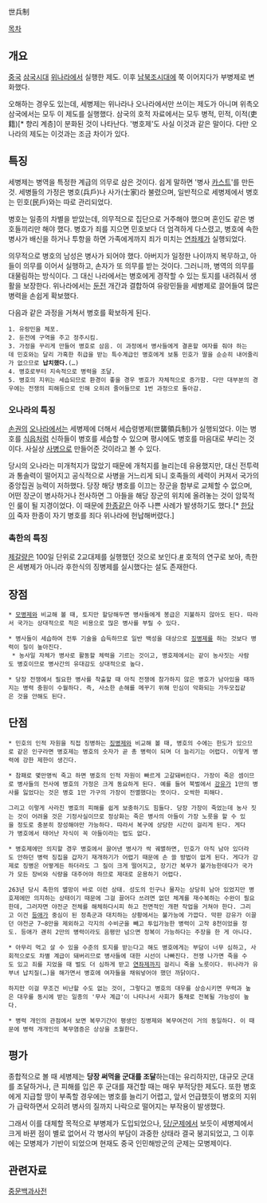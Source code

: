世兵制

[[목차]]
== 개요 ==
[[중국]] [[삼국시대]] [[위나라]]에서 실행한 제도. 이후 [[남북조시대]]에 쭉 이어지다가 부병제로 변화했다.

오해하는 경우도 있는데, 세병제는 위나라나 오나라에서만 쓰이는 제도가 아니며 위촉오 삼국에서는 모두 이 제도를 실행했다. 삼국의 호적 자료에서는 모두 병적, 민적, 이적(吏籍)[* 향리 계층]이 분화된 것이 나타난다. '병호제'도 사실 이것과 같은 말이다. 다만 오나라의 제도는 이것과는 조금 차이가 있다.

== 특징 ==
세병제는 병역을 특정한 계급의 의무로 삼은 것이다. 쉽게 말하면 '병사 [[카스트]]'를 만든 것. 세병들의 가정은 병호(兵戶)나 사가(士家)라 불렸으며, 일반적으로 세병제에서 병호는 민호(民戶)와는 따로 관리되었다.

병호는 일종의 차별을 받았는데, 의무적으로 집단으로 거주해야 했으며 혼인도 같은 병호들끼리만 해야 했다. 병호가 죄를 지으면 민호보다 더 엄격하게 다스렸고, 병호에 속한 병사가 배신을 하거나 투항을 하면 가족에게까지 죄가 미치는 [[연좌제]]가 실행되었다.

의무적으로 병호의 남성은 병사가 되어야 했다. 아버지가 일정한 나이까지 복무하고, 아들이 의무를 이어서 실행하고, 손자가 또 의무를 받는 것이다. 그러니까, 병역의 의무를 대물림하는 방식이다. 그 대신 나라에서는 병호에게 경작할 수 있는 토지를 내려줘서 생활을 보장한다. 위나라에서는 [[둔전]] 개간과 결합하여 유랑민들을 세병제로 끌어들여 많은 병력을 손쉽게 확보했다.

다음과 같은 과정을 거쳐서 병호를 확보하게 된다.
 1. 유랑민을 체포.
 2. 둔전에 구역을 주고 정주시킴.
 3. 가정을 꾸리게 만들어 병호로 삼음. 이 과정에서 병사들에게 결혼할 여자를 줘야 하는데 민호와는 달리 가혹한 취급을 받는 특수계급인 병호에게 보통 민호가 딸을 순순히 내어줄리가 없으므로 '''납치했다.'''(…)
 4. 병호로부터 지속적으로 병력을 조달.
 5. 병호의 지위는 세습되므로 환경이 좋을 경우 병호가 자체적으로 증가함. 다만 대부분의 경우에는 전쟁의 피해등으로 인해 오히려 줄어들므로 1번 과정으로 돌아감.

=== 오나라의 특징 ===
[[손권]]의 [[오나라]]에서는 세병제에 더해서 세습령병제(世襲領兵制)가 실행되었다. 이는 병호를 [[식읍]]처럼 신하들이 병호를 세습할 수 있으며 평시에도 병호를 마음대로 부리는 것이다. 사실상 [[사병]]으로 만들어준 것이라고 볼 수 있다. 

당시의 오나라는 미개척지가 많았기 때문에 개척지를 늘리는데 유용했지만, 대신 전투력과 통솔력이 떨어지고 공식적으로 사병을 거느리게 되니 호족들의 세력이 커져서 국가의 중앙집권 능력이 저하했다. 당장 해당 병호를 이끄는 장군을 함부로 교체할 수 없으며, 어떤 장군이 병사하거나 전사하면 그 아들을 해당 장군의 위치에 올려놓는 것이 암묵적인 룰이 될 지경이었다. 이 때문에 [[한종]]같은 아주 나쁜 사례가 발생하기도 했다.[* [[한당]]이 죽자 한종이 자기 병호를 죄다 위나라에 헌납해버렸다.]

=== 촉한의 특징 ===
[[제갈량]]은 100일 단위로 2교대제를 실행했던 것으로 보인다.[http://kr.minghui.org/bbs/board.php?bo_table=tian&wr_id=1063&page=19 #] 호적의 연구로 보아, 촉한은 세병제가 아니라 후한식의 징병제를 실시했다는 설도 존재한다.

== 장점 ==
 * [[모병제]]와 비교해 볼 때, 토지만 할당해두면 병사들에게 봉급은 지불하지 않아도 된다. 따라서 국가는 상대적으로 적은 비용으로 많은 병사를 부릴 수 있다.

 * 병사들이 세습하여 전투 기술을 습득하므로 일반 백성을 대상으로 [[징병제]]를 하는 것보다 병력이 질이 높아진다.
  * 농사일 자체가 병사로 활동할 체력을 기르는 것이고, 병호제에서는 같이 농사짓는 사람도 병호이므로 병사간의 유대감도 상대적으로 높다.

 * 당장 전쟁에서 필요한 병사를 착출할 때 아직 전쟁에 참가하지 않은 병호가 남아있을 때까지는 병력 충원이 수월하다. 즉, 사소한 손해를 메꾸기 위해 민심이 악화되는 가두모집같은 것을 안해도 된다.
== 단점 ==
 * 민호의 인적 자원을 직접 징병하는 [[징병제]]와 비교해 볼 때, 병호의 수에는 한도가 있으므로 같은 인구라면 병호제는 병호의 숫자가 곧 총 병력이 되며 더 늘리기는 어렵다. 이렇게 병력에 강한 제한이 생긴다.

 * 참패로 몇만명씩 죽고 하면 병호의 인적 자원이 빠르게 고갈돼버린다. 가장이 죽은 셈이므로 병사들의 전사에 병호의 가정은 크게 동요하게 된다. 예를 들어 북벌에서 [[강유]]가 1만의 병사를 잃었다는 것은 병호 1만 가구의 가장이 전멸했다는 뜻이다. 오싹한 피해다. 

 그리고 이렇게 사라진 병호의 피해를 쉽게 보충하기도 힘들다. 당장 가장이 죽었는데 농사 짓는 것이 어려울 것은 기정사실이므로 정상화는 죽은 병사의 아들이 가장 노릇을 할 수 있을 정도로 충분히 장성해야만 가능하다. 따라서 복구에 상당한 시간이 걸리게 된다. 게다가 병호에서 태어난 자식이 꼭 아들이라는 법도 없다. 

 * 병호제에만 의지할 경우 병호에서 끌어낸 병사가 싹 궤멸하면, 민호가 아직 남아 있더라도 안하던 병력 징집을 갑자기 재개하기가 어렵기 때문에 손 쓸 방법이 없게 된다. 게다가 강제로 징병은 어떻게든 하더라도 그 질이 크게 떨어지고, 장기간 복무가 불가능한데다가 국가가 모든 장비와 식량을 대주어야 하므로 제대로 운용하기 어렵다.

 263년 당시 촉한의 멸망이 바로 이런 상태. 성도의 인구나 물자는 상당히 남아 있었지만 병호제에만 의지하는 상태이기 때문에 그걸 끌어다 쓰려면 없던 체계를 재수복하는 수완이 필요한데, 그러자면 야전군 전체를 해체하다시피 하고 전면적인 개편 작업을 거쳐야 한다. 그리고 이건 [[등애]]가 중심이 된 정촉군과 대치하는 상황에서는 불가능에 가깝다. 막판 강유가 이끌던 야전군 7~8만을 제외하고 각지의 수비군을 빼고 투입가능한 병력이 고작 8천이었을 정도. 등애가 괜히 2만의 병력이라도 음평만 넘으면 정복이 가능하다는 주장을 한 게 아니다.

 * 아무리 먹고 살 수 있을 수준의 토지를 받는다고 해도 병호에게는 부담이 너무 심하고, 사회적으로도 차별 계급이 돼버리므로 병사들에 대한 시선이 나빠진다. 전쟁 나가면 죽을 수도 있고 죄를 지었을 때 벌도 더 심하게 받고 [[연좌제]]까지 걸리니 죽을 노릇이다. 위나라가 유부녀 납치질(…)을 해가면서 병호에 여자들을 채워넣어야 했던 까닭이다.

 하지만 이걸 무조건 비난할 수도 없는 것이, 그렇다고 병호의 대우를 상승시키면 무력과 높은 대우를 동시에 받는 일종의 '무사 계급'이 나타나서 사회가 통채로 전복될 가능성이 높다. 

 * 병력 개인의 관점에서 보면 복무기간이 평생인 징병제와 복무여건이 거의 동일하다. 이 때문에 병력 개개인의 복무염증은 상상을 초월한다. 

== 평가 ==
종합적으로 볼 때 세병제는 '''당장 써먹을 군대를 조달'''하는데는 유리하지만, 대규모 군대를 조달하거나, 큰 피해를 입은 후 군대를 재건할 때는 매우 부적당한 제도다. 또한 병호에게 지급할 땅이 부족할 경우에는 병호를 늘리기 어렵고, 앞서 언급했듯이 병호의 지위가 급락하면서 오히려 병사의 질까지 나락으로 떨어지는 부작용이 발생했다.

그래서 이를 대체할 목적으로 부병제가 도입되었으나, [[당/군제]]에서 보듯이 세병제에서 크게 바뀐 점이 별로 없어서 각 병사의 부담이 과중한 상태라 결국 붕괴되었고, 그 이후에는 모병제가 기반이 되었으며 현재도 중국 인민해방군의 군제는 모병제이다. 
== 관련자료 ==
[http://www.zwbk.org/zh-tw/Lemma_Show/168796.aspx 중문백과사전]
